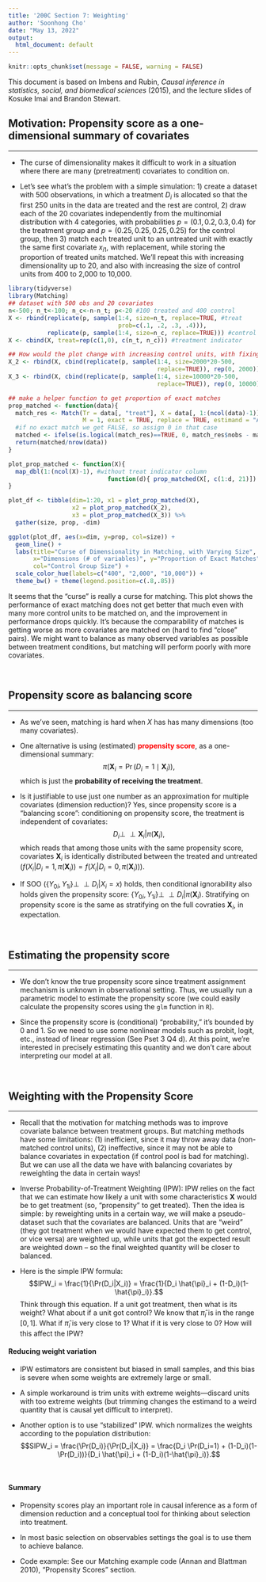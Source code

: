```yaml
---
title: '200C Section 7: Weighting'
author: 'Soonhong Cho'
date: "May 13, 2022"
output:
  html_document: default
---
```



```r
knitr::opts_chunk$set(message = FALSE, warning = FALSE)
```
\newcommand{\y}{\mathbf{y}}
\newcommand{\X}{\mathbf{X}}
\newcommand{\E}{\mathbb{E}}
\newcommand{\V}{\mathbb{V}}
\newcommand{\independent}{\perp\!\!\!\perp}

This document is based on Imbens and Rubin, *Causal inference in statistics, social, and biomedical sciences* (2015), and the lecture slides of Kosuke Imai and Brandon Stewart.


## Motivation: Propensity score as a one-dimensional summary of covariates
***

 - The curse of dimensionality makes it difficult to work in a situation where there are many (pretreatment) covariates to condition on. 
 
 - Let's see what's the problem with a simple simulation: 1) create a dataset with 500 observations, in which a treatment $D_i$ is allocated so that the first 250 units in the data are treated and the rest are control, 2) draw each of the 20 covariates independently from the multinomial distribution with 4 categories, with probabilities $p = (0.1,0.2,0.3,0.4)$ for the treatment group and $p = (0.25,0.25,0.25,0.25)$ for the control group, then 3) match each treated unit to an untreated unit with exactly the same first covariate $x_{i1}$, with replacement, while storing the proportion of treated units matched. We'll repeat this with increasing dimensionality up to 20, and also with increasing the size of control units from 400 to 2,000 to 10,000.

```r
library(tidyverse)
library(Matching)
## dataset with 500 obs and 20 covariates
n<-500; n_t<-100; n_c<-n-n_t; p<-20 #100 treated and 400 control
X <- rbind(replicate(p, sample(1:4, size=n_t, replace=TRUE, #treat
                               prob=c(.1, .2, .3, .4))),
           replicate(p, sample(1:4, size=n_c, replace=TRUE))) #control (equal probabilities)
X <- cbind(X, treat=rep(c(1,0), c(n_t, n_c))) #treatment indicator

## How would the plot change with increasing control units, with fixing treat units?
X_2 <- rbind(X, cbind(replicate(p, sample(1:4, size=2000*20-500,
                                          replace=TRUE)), rep(0, 2000)))
X_3 <- rbind(X, cbind(replicate(p, sample(1:4, size=10000*20-500,
                                          replace=TRUE)), rep(0, 10000)))

## make a helper function to get proportion of exact matches
prop_matched <- function(data){
  match_res <- Match(Tr = data[, "treat"], X = data[, 1:(ncol(data)-1)],
                     M = 1, exact = TRUE, replace = TRUE, estimand = "ATT")
  #if no exact match we get FALSE, so assign 0 in that case
  matched <- ifelse(is.logical(match_res)==TRUE, 0, match_res$nobs - match_res$ndrops)
  return(matched/nrow(data))
}

plot_prop_matched <- function(X){
  map_dbl(1:(ncol(X)-1), #without treat indicator column
                            function(d){ prop_matched(X[, c(1:d, 21)]) })
}

plot_df <- tibble(dim=1:20, x1 = plot_prop_matched(X),
                  x2 = plot_prop_matched(X_2), 
                  x3 = plot_prop_matched(X_3)) %>% 
  gather(size, prop, -dim)

ggplot(plot_df, aes(x=dim, y=prop, col=size)) +
  geom_line() +
  labs(title="Curse of Dimensionality in Matching, with Varying Size",
       x="Dimensions (# of variables)", y="Proportion of Exact Matches",
       col="Control Group Size") +
  scale_color_hue(labels=c("400", "2,000", "10,000")) +
  theme_bw() + theme(legend.position=c(.8,.85))
```

It seems that the “curse” is really a curse for matching. This plot shows the performance of exact matching does not get better that much even with many more control units to be matched on, and the improvement in performance drops quickly. It's because the comparability of matches is getting worse as more covariates are matched on (hard to find "close" pairs). We might want to balance as many observed variables as possible between treatment conditions, but matching will perform poorly with more covariates.


 <br>
 
## Propensity score as balancing score
***
- As we've seen, matching is hard when $X$ has has many dimensions (too many covariates).

- One alternative is using (estimated) **<span style="color:red;">propensity score</span>**, as a one-dimensional summary: $$ \pi(\mathbf{X}_i = \Pr(D_i=1 \mid \mathbf{X}_i)),$$ which is just the **probability of receiving the treatment**.

- Is it justifiable to use just one number as an approximation for multiple covariates (dimension reduction)? Yes, since propensity score is a "balancing score": conditioning on propensity score, the treatment is independent of covariates: $$D_i \independent \mathbf{X}_i | \pi(\mathbf{X}_i),$$ which reads that among those units with the same propensity score, covariates $\mathbf{X}_i$ is identically distributed between the treated and untreated ($f(X_i|D_i=1, \pi(\mathbf{X}_i)) = f(X_i|D_i=0, \pi(\mathbf{X}_i))$).

- If SOO ($\{ Y_{0i}, Y_{1i} \} \independent D_i|X_i=x$) holds, then conditional ignorability also holds given the propensity score: $\{ Y_{0i}, Y_{1i} \} \independent D_i|\pi(\mathbf{X}_i)$. Stratifying on propensity score is the same as stratifying on the full covraties $\mathbf{X}_i$, in expectation.


 <br>
 
## Estimating the propensity score
***

- We don’t know the true propensity score since treatment assignment mechanism is unknown in observational setting. Thus, we usually run a parametric model to estimate the propensity score (we could easily calculate the propensity scores using the `glm` function in `R`).

- Since the propensity score is (conditional) "probability," it's bounded by 0 and 1. So we need to use some nonlinear models such as probit, logit, etc., instead of linear regression (See Pset 3 Q4 d). At this point, we’re interested in precisely estimating this quantity and we don’t care about interpreting our model at all.

 <br>
 
## Weighting with the Propensity Score
***

- Recall that the motivation for matching methods was to improve covariate balance between treatment groups. But matching methods have some limitations: (1) inefficient, since it may throw away data (non-matched control units), (2) ineffective, since it may not be able to balance covariates in expectation (if control pool is bad for matching). But we can use all the data we have with balancing covariates by reweighting the data in certain ways!

- Inverse Probability-of-Treatment Weighting (IPW): IPW relies on the fact that we can estimate how likely a unit with some characteristics $\mathbf{X}$ would be to get treatment (so, "propensity" to get treated). Then the idea is simple: by reweighting units in a certain way, we will make a pseudo-dataset such that the covariates are balanced. Units that are “weird” (they got treatment when we would have expected them to get control, or vice versa) are weighted up, while units that got the expected result are weighted down – so the final weighted quantity will be closer to balanced. 

- Here is the simple IPW formula: $$IPW_i = \frac{1}{\Pr(D_i|X_i)} = \frac{1}{D_i \hat{\pi}_i + (1-D_i)(1-\hat{\pi}_i)}.$$ Think through this equation. If a unit got treatment, then what is its weight? What about if a unit got control? We know that $\hat{\pi}_i$ is in the range $[0, 1]$. What if $\hat{\pi}_i$ is very close to 1? What if it is very close to 0? How will this affect the IPW?


#### Reducing weight variation
- IPW estimators are consistent but biased in small samples, and this bias is severe when some weights are extremely large or small. 

- A simple workaround is trim units with extreme weights---discard units with too extreme weights (but trimming changes the estimand to a weird quantity that is causal yet difficult to interpret).

- Another option is to use "stabilized" IPW. which normalizes the weights according to the population distribution: $$SIPW_i = \frac{\Pr(D_i)}{\Pr(D_i|X_i)} = \frac{D_i \Pr(D_i=1) + (1-D_i)(1- \Pr(D_i))}{D_i \hat{\pi}_i + (1-D_i)(1-\hat{\pi}_i)}.$$


 <br>
 
#### Summary

- Propensity scores play an important role in causal inference as a form of dimension reduction and a conceptual tool for thinking about selection into treatment.

- In most basic selection on observables settings the goal is to use them to achieve balance.

- Code example: See our Matching example code (Annan and Blattman 2010), "Propensity Scores" section.

  
  
  